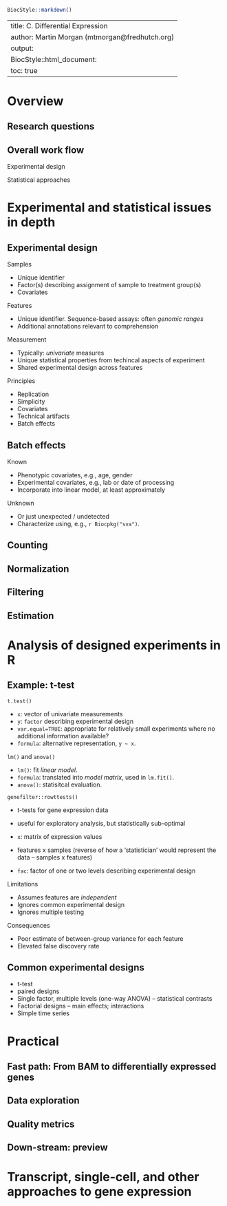 <!--
%% \VignetteTitle{C. Differential Expression}
%% \VignetteEngine{knitr::rmarkdown}
-->

```r
BiocStyle::markdown()
```

---
title: C. Differential Expression
author: Martin Morgan (mtmorgan@fredhutch.org)
output:
  BiocStyle::html_document:
    toc: true
---

# Overview

## Research questions

## Overall work flow

Experimental design

Statistical approaches

# Experimental and statistical issues in depth

## Experimental design

Samples

- Unique identifier
- Factor(s) describing assignment of sample to treatment group(s)
- Covariates

Features

- Unique identifier. Sequence-based assays: often _genomic ranges_
- Additional annotations relevant to comprehension

Measurement

- Typically: _univariate_ measures
- Unique statistical properties from techincal aspects of experiment
- Shared experimental design across features

Principles

- Replication
- Simplicity
- Covariates
- Technical artifacts
- Batch effects

## Batch effects

Known

- Phenotypic covariates, e.g., age, gender
- Experimental covariates, e.g., lab or date of processing
- Incorporate into linear model, at least approximately

Unknown

- Or just unexpected / undetected
- Characterize using, e.g., `r Biocpkg("sva")`.

## Counting

## Normalization

## Filtering

## Estimation

# Analysis of designed experiments in R

## Example: t-test

`t.test()`

- `x`: vector of univariate measurements
- `y`: `factor` describing experimental design
- `var.equal=TRUE`: appropriate for relatively small experiments where
  no additional information available?
- `formula`: alternative representation, `y ~ x`.

`lm()` and `anova()`

- `lm()`: fit _linear model_.
- `formula`: translated into _model matrix_, used in `lm.fit()`.
- `anova()`: statisitcal evaluation.

`genefilter::rowttests()`

- t-tests for gene expression data
- useful for exploratory analysis, but statistically sub-optimal
- `x`: matrix of expression values
- features x samples (reverse of how a 'statistician' would
  represent the data -- samples x features)

- `fac`: factor of one or two levels describing experimental design

Limitations

- Assumes features are _independent_
- Ignores common experimental design
- Ignores multiple testing

Consequences

- Poor estimate of between-group variance for each feature
- Elevated false discovery rate

## Common experimental designs

- t-test
- paired designs
- Single factor, multiple levels (one-way ANOVA) -- statistical
  contrasts
- Factorial designs -- main effects; interactions
- Simple time series

# Practical 

## Fast path: From BAM to differentially expressed genes

## Data exploration

## Quality metrics

## Down-stream: preview

# Transcript, single-cell, and other approaches to gene expression
